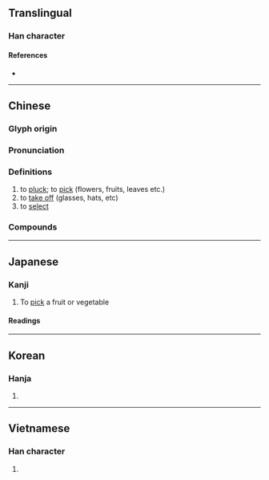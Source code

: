 {{character info/new}}
==Translingual==

===Han character===
{{Han char|rn=64|rad=手|as=11|sn=14|four=50027|canj=QYCB|ids=⿰扌啇}}

====References====
* {{Han ref|kx=0449.320|dkj=12582|dj=0800.170|hdz=31949.010|uh=6458|ud=25688|bh=BA4B|bd=47691}}

----

==Chinese==
{{zh-forms}}

===Glyph origin===
{{Han etym}}

===Pronunciation===
{{zh-pron
|m=zhāi
|ma=Zh-zhai.ogg
|c=zaak6
|h=pfs=chak
|md=
|mn=qz:tiak/tw,xm,zz:tek/qz,tw,xm,zz:tiah
|mn_note=tiak/tek - literary, tiah - vernacular
|w=
|mc=y
|oc=y
|cat=v
}}

===Definitions===
{{zh-hanzi}}

# to [[pluck]]; to [[pick]] (flowers, fruits, leaves etc.)
# to [[take off]] (glasses, hats, etc)
# to [[select]]

===Compounds===
{{zh-der|尋章摘句|抱蔓摘瓜|拈花摘草|拈花摘葉|指古摘今|指摘|採摘|摘三問四|摘伏發隱|摘借|摘僻|摘印|摘取|摘句尋章|摘奶|摘奸發伏|摘山煮海|摘引|摘心|摘心去肝|摘星|摘星樓|摘棉花|摘由|摘綿術|摘編|摘翠|摘膽剜心|摘花|摘芽|摘要|摘記|摘譯|摘豔薰香|摘錄|摘除|摘離|摘鞍下馬|擒奸摘伏|文摘|斷章摘句|發奸摘隱|讀者文摘}}

{{zh-cat|Elementary}}

----

==Japanese==

===Kanji===
{{ja-kanji|grade=c|rs=手11}}

# To [[pick]] a fruit or vegetable

====Readings====
{{ja-readings
|on=てき, たく, ちゃく
|kun=つ-む, ひろ-う, あばく
}}

----

==Korean==

===Hanja===
{{ko-hanja|hangeul=적|eumhun=|rv=jeok|mr=chŏk|y=cek}}

# {{defn|lang=ko|sort=手11}}

----

==Vietnamese==

===Han character===
{{vi-hantu|[[trích]]|rs=手11}}

# {{defn|lang=vi|sort=手11}}